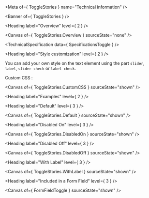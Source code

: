 
<Meta of={ ToggleStories } name="Technical information" />

<Banner of={ ToggleStories } />

<Heading label="Overview" level={ 2 } />

<Canvas of={ ToggleStories.Overview } sourceState="none" />

<TechnicalSpecification data={ SpecificationsToggle } />

<Heading label="Style customization" level={ 2 } />

You can add your own style on the text element using the part `slider`, `label`, `slider check` or `label check`.

Custom CSS :

<Canvas of={ ToggleStories.CustomCSS } sourceState="shown" />

<Heading label="Examples" level={ 2 } />

<Heading label="Default" level={ 3 } />

<Canvas of={ ToggleStories.Default } sourceState="shown" />

<Heading label="Disabled On" level={ 3 } />

<Canvas of={ ToggleStories.DisabledOn } sourceState="shown" />

<Heading label="Disabled Off" level={ 3 } />

<Canvas of={ ToggleStories.DisabledOff } sourceState="shown" />

<Heading label="With Label" level={ 3 } />

<Canvas of={ ToggleStories.WithLabel } sourceState="shown" />

<Heading label="Included in a Form Field" level={ 3 } />

<Canvas of={ FormFieldToggle } sourceState="shown" />
